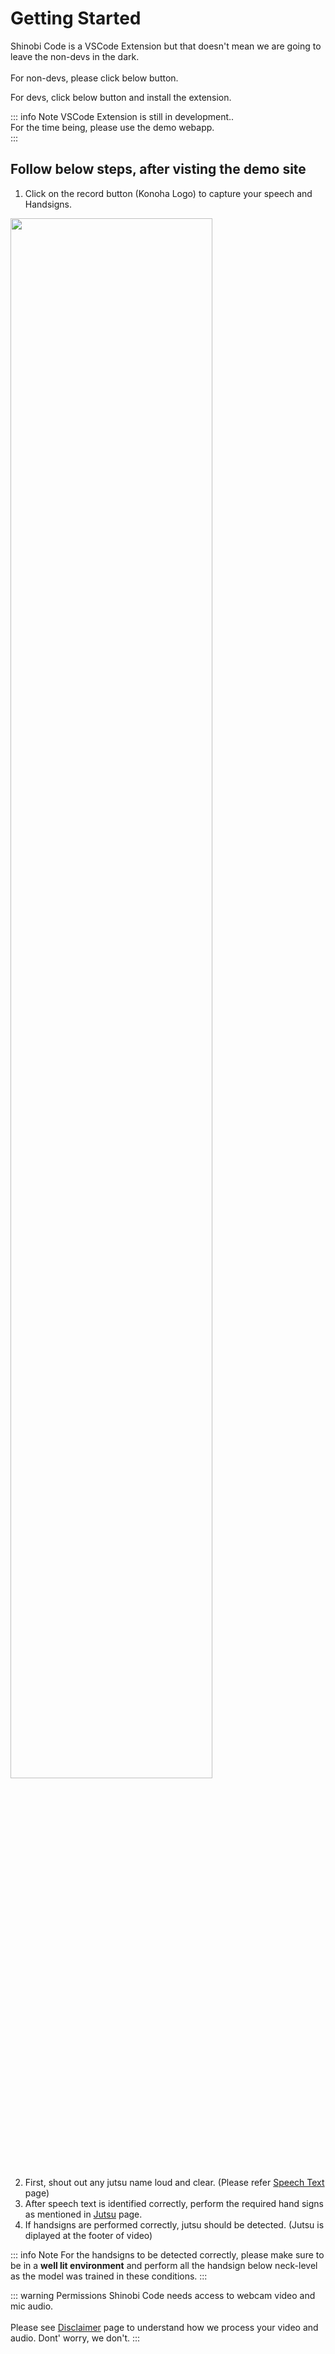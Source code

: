 
# Getting Started

Shinobi Code is a VSCode Extension but that doesn't mean we are going to leave the non-devs in the dark.<br></br>
For non-devs, please click below button.

<CustomButton text="Shinobi Code App" link="https://app.shinobi-code.com"/>

For devs, click below button and install the extension.

<VSButton/>

::: info Note
VSCode Extension is still in development..  
For the time being, please use the demo webapp.  
:::

## Follow below steps, after visting the demo site

1. Click on the record button (Konoha Logo) to capture your speech and Handsigns.

<div>
    <img width="80%" src="/shinobi-code-button.png"/>
</div>

2. First, shout out any jutsu name loud and clear. (Please refer [Speech Text](/docs/get-started/speech) page)
3. After speech text is identified correctly, perform the required hand signs as mentioned in [Jutsu](/docs/get-started/jutsu) page.
4. If handsigns are performed correctly, jutsu should be detected. (Jutsu is diplayed at the footer of video)

::: info Note
For the handsigns to be detected correctly, please make sure to be in a **well lit environment** and perform all the handsign below neck-level as the model was trained in these conditions.
:::

::: warning Permissions
Shinobi Code needs access to webcam video and mic audio.<br></br> 
Please see [Disclaimer](/docs/disclaimer) page to understand how we process your video and audio. Dont' worry, we don't.
:::
